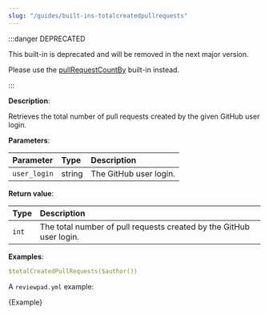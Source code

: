 ```yaml
---
slug: "/guides/built-ins-totalcreatedpullrequests"
---
```



:::danger DEPRECATED

This built-in is deprecated and will be removed in the next major version.

Please use the [pullRequestCountBy](./built-ins#pullrequestcountby) built-in instead.

:::

**Description**:

Retrieves the total number of pull requests created by the given GitHub user login.

**Parameters**:

| Parameter    | Type   | Description            |
| :----------- | :----- | :--------------------- |
| `user_login` | string | The GitHub user login. |

**Return value**:

| Type  | Description                                                         |
| :---- | :------------------------------------------------------------------ |
| `int` | The total number of pull requests created by the GitHub user login. |

**Examples**:

```yml
$totalCreatedPullRequests($author())
```

A `reviewpad.yml` example:

<CodeBlock language="yml" title="reviewpad.yml">{Example}</CodeBlock>
